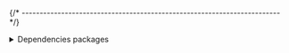 
{/* ------------------------------------------------------------------------ */}

<details>
<summary>Dependencies packages</summary>

`dependencies`:

- https://www.npmjs.com/package/@ilg/cli-start-options


`devDependencies`:

- https://www.npmjs.com/package/@types/node
- https://www.npmjs.com/package/@types/tap
- https://www.npmjs.com/package/del-cli
- https://www.npmjs.com/package/json
- https://www.npmjs.com/package/liquidjs
- https://www.npmjs.com/package/standard
- https://www.npmjs.com/package/tap
- https://www.npmjs.com/package/ts-node
- https://www.npmjs.com/package/ts-standard
- https://www.npmjs.com/package/typedoc
- https://www.npmjs.com/package/typescript

</details>
